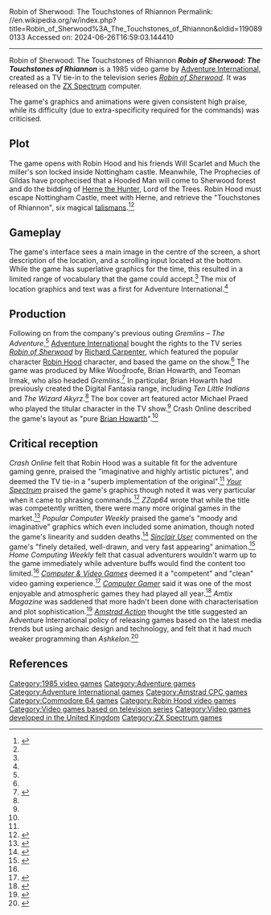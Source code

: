 Robin of Sherwood: The Touchstones of Rhiannon
Permalink: //en.wikipedia.org/w/index.php?title=Robin_of_Sherwood%3A_The_Touchstones_of_Rhiannon&oldid=1190890133
Accessed on: 2024-06-26T16:59:03.144410



------
Robin of Sherwood: The Touchstones of Rhiannon
{{Short description|1985 video game}}
{{italic title}} 
{{Infobox video game
| image = Robin of Sherwood The Touchstones of Rhiannon cover.jpg
| developer = [[Adventure Soft|Adventure International]]
| genre = Adventure
| released = 1985
| platform = [[ZX Spectrum]], [[Commodore 64]], [[Amstrad CPC]]
}}
'''''Robin of Sherwood: The Touchstones of Rhiannon''''' is a 1985 video game by [[Adventure International]], created as a TV tie-in to the television series ''[[Robin of Sherwood]]''. It was released on the [[ZX Spectrum]] computer.

The game's graphics and animations were given consistent high praise, while its difficulty (due to extra-specificity required for the commands) was criticised.

== Plot ==
The game opens with Robin Hood and his friends Will Scarlet and Much the miller's son locked inside Nottingham castle. Meanwhile, The Prophecies of Gildas have prophecised that a Hooded Man will come to Sherwood forest and do the bidding of [[Herne the Hunter]], Lord of the Trees. Robin Hood must escape Nottingham Castle, meet with Herne, and retrieve the "Touchstones of Rhiannon", six magical [[talisman]]s.<ref name=":0">{{Cite web|url=http://www.crashonline.org.uk/21/rhiannon.htm|title=The Touchstones of Rhiannon|date=October 21, 1985|website=Crash Magazine (Issue 21)|access-date=2019-02-09}}</ref><ref name=":2" />

== Gameplay ==
The game's interface sees a main image in the centre of the screen, a short description of the location, and a scrolling input located at the bottom. While the game has superlative graphics for the time, this resulted in a limited range of vocabulary that the game could accept.<ref name=":0" /> The mix of location graphics and text was a first for Adventure International.<ref name=":2" />

== Production ==
Following on from the company's previous outing ''Gremlins – The Adventure'',<ref name=":3" /> [[Adventure International]] bought the rights to the TV series ''[[Robin of Sherwood]]'' by [[Richard Carpenter (screenwriter)|Richard Carpenter]], which featured the popular character [[Robin Hood]] character, and based the game on the show.<ref name=":4" /> The game was produced by Mike Woodroofe, Brian Howarth, and Teoman Irmak, who also headed ''Gremlins''.<ref name=":1">{{Cite book|url=https://archive.org/details/home-computing-weekly-133/page/n35|title=Robin of Sherwood: The Touchstones of Rhiannon|date=October 8, 1985|publisher=Home Computing Weekly (Issue 133)|pages=36}}</ref> In particular, Brian Howarth had previously created the Digital Fantasia range, including ''Ten Little Indians'' and ''The Wizard Akyrz''.<ref name=":5" /> The box cover art featured actor Michael Praed who played the titular character in the TV show.<ref name=":0" /> Crash Online described the game's layout as "pure [[Brian Howarth]]".<ref name=":0" />

== Critical reception ==
''Crash Online'' felt that Robin Hood was a suitable fit for the adventure gaming genre, praised the "imaginative and highly artistic pictures", and deemed the TV tie-in a "superb implementation of the original".<ref name=":0" /> ''[[Your Spectrum]]'' praised the game's graphics though noted it was very particular when it came to phrasing commands.<ref>{{Cite web|url=http://www.users.globalnet.co.uk/~jg27paw4/yr20/yr20_35.htm|title=Robin of Sherwood|date=November 1985|website=Your Spectrum (Issue 20)|access-date=2019-02-09}}</ref> ''ZZap64'' wrote that while the title was competently written, there were many more original games in the market.<ref name=":4">{{Cite web|url=http://www.zzap64.co.uk/cgi-bin/displaypage.pl?issue=007&amp;page=084&amp;thumbstart=0&amp;magazine=zzap|title=Robin of Sherwood|date=November 1985|website=Zzap64 (Issue 7)|page=84|access-date=2023-04-15}}</ref> ''Popular Computer Weekly'' praised the game's "moody and imaginative" graphics which even included some animation, though noted the game's linearity and sudden deaths.<ref name=":3">{{Cite book|url=https://archive.org/details/popular-computing-weekly-1985-10-10|title=Hoods|last=Minson|first=John|date=November 10, 1985|publisher=Popular Computing Weekly|pages=[https://archive.org/details/popular-computing-weekly-1985-10-10/page/n4 14]}}</ref> ''[[Sinclair User]]'' commented on the game's "finely detailed, well-drawn, and very fast appearing" animation.<ref name=":2">{{Cite book|url=https://archive.org/details/sinclair-user-magazine-043|title=Robin of Sherwood|date=October 1985|publisher=Sinclair User (Issue 43)|pages=[https://archive.org/details/sinclair-user-magazine-043/page/n100 101]-2}}</ref> ''Home Computing Weekly'' felt that casual adventurers wouldn't warm up to the game immediately while adventure buffs would find the content too limited.<ref name=":1" /> ''[[Computer & Video Games]]'' deemed it a "competent" and "clean" video gaming experience.<ref>{{Cite journal|last=Shemuel|first=Denise|date=November 1999|title=Robin of Sherwood|url=https://archive.org/details/Computer_Video_Games_Issue_049_1985-11_EMAP_Publishing_GB/page/n109|journal=Computer & Video Games|publisher=EMAP Publishing|issue=49|pages=110}}</ref> ''[[Computer Gamer]]'' said it was one of the most enjoyable and atmospheric games they had played all year.<ref>{{Cite journal|date=October 1985|title=Robin of Sherwood|url=https://archive.org/details/Computer_Gamer_Issue_07_1985-10_Argus_Press_GB/page/n37|journal=Computer Gamer|publisher=Argus Press|issue=7}}</ref> ''Amtix Magazine'' was saddened that more hadn't been done with characterisation and plot sophistication.<ref>{{Cite journal|date=November 1985|title=Robin of Sherwood: The Touchstones of Rhiannon|url=https://archive.org/details/amtix-magazine-01/page/n89|journal=Amtix|publisher=Newsfield|issue=1|pages=90}}</ref> ''[[Amstrad Action]]'' thought the title suggested an Adventure International policy of releasing games based on the latest media trends  but using archaic design and technology, and felt that it had much weaker programming than ''Ashkelon''.<ref name=":5">{{Cite book|url=https://archive.org/details/amstrad-action-002|title=Robin of Sherwood|publisher=Amstrad Action (Issue 2)|date=November 1985|pages=[https://archive.org/details/amstrad-action-002/page/n74 78]-80}}</ref>

== References ==
{{Reflist}}

{{Adventure International}}
{{Robin Hood}}

[[Category:1985 video games]]
[[Category:Adventure games]]
[[Category:Adventure International games]]
[[Category:Amstrad CPC games]]
[[Category:Commodore 64 games]]
[[Category:Robin Hood video games]]
[[Category:Video games based on television series]]
[[Category:Video games developed in the United Kingdom]]
[[Category:ZX Spectrum games]]
